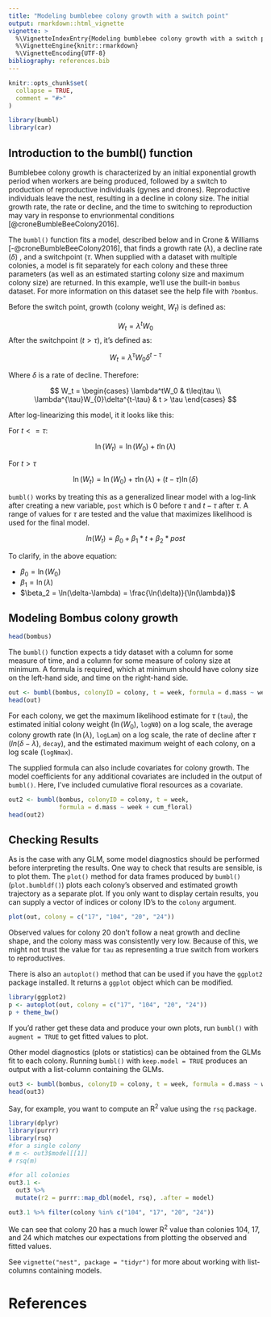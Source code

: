```yaml
---
title: "Modeling bumblebee colony growth with a switch point"
output: rmarkdown::html_vignette
vignette: >
  %\VignetteIndexEntry{Modeling bumblebee colony growth with a switch point}
  %\VignetteEngine{knitr::rmarkdown}
  %\VignetteEncoding{UTF-8}
bibliography: references.bib
---
```


```r
knitr::opts_chunk$set(
  collapse = TRUE,
  comment = "#>"
)
```

```r
library(bumbl)
library(car)
```

## Introduction to the bumbl() function

Bumblebee colony growth is characterized by an initial exponential growth period when workers are being produced, followed by a switch to production of reproductive individuals (gynes and drones). Reproductive individuals leave the nest, resulting in a decline in colony size. The initial growth rate, the rate or decline, and the time to switching to reproduction may vary in response to envrionmental conditions [@croneBumbleBeeColony2016].

The `bumbl()` function fits a model, described below and in Crone & Williams [-@croneBumbleBeeColony2016], that finds a growth rate ($\lambda$), a decline rate ($\delta$) , and a switchpoint ($\tau$. When supplied with a dataset with multiple colonies, a model is fit separately for each colony and these three parameters (as well as an estimated starting colony size and maximum colony size) are returned. In this example, we'll use the built-in `bombus` dataset. For more information on this dataset see the help file with `?bombus`.

Before the switch point, growth (colony weight, $W_t$) is defined as:

$$
W_t = \lambda^tW_0
$$ After the switchpoint ($t > \tau$), it's defined as:

$$
W_t = \lambda^{\tau}W_{0}\delta^{t-\tau}
$$

Where $\delta$ is a rate of decline. Therefore:

$$
W_t = 
  \begin{cases}
  \lambda^tW_0 & t\leq\tau \\
  \lambda^{\tau}W_{0}\delta^{t-\tau} & t > \tau
  \end{cases}
$$

After log-linearizing this model, it it looks like this:

For $t<=\tau$:

$$
\ln(W_t) = \ln(W_0) + t\ln(\lambda)
$$

For $t>\tau$

$$
\ln(W_t) = \ln(W_0) + \tau\ln(\lambda) + (t-\tau)\ln(\delta)
$$

`bumbl()` works by treating this as a generalized linear model with a log-link after creating a new variable, `post` which is 0 before $\tau$ and $t-\tau$ after $\tau$. A range of values for $\tau$ are tested and the value that maximizes likelihood is used for the final model.

$$
ln(W_t) = \beta_0 + \beta_1*t + \beta_2*post
$$

To clarify, in the above equation:

-   $\beta_0 = \ln(W_0)$
-   $\beta_1 = \ln(\lambda)$
-   $\beta_2 = \ln(\delta-\lambda) = \frac{\ln(\delta)}{\ln(\lambda)}$

## Modeling Bombus colony growth

```r
head(bombus)
```

The `bumbl()` function expects a tidy dataset with a column for some measure of time, and a column for some measure of colony size at minimum. A formula is required, which at minimum should have colony size on the left-hand side, and time on the right-hand side.

```r
out <- bumbl(bombus, colonyID = colony, t = week, formula = d.mass ~ week)
head(out)
```

For each colony, we get the maximum likelihood estimate for $\tau$ (`tau`), the estimated initial colony weight ($\ln({W_0})$, `logN0`) on a log scale, the average colony growth rate ($\ln(\lambda)$, `logLam`) on a log scale, the rate of decline after $\tau$ ($ln(\delta - \lambda)$, `decay`), and the estimated maximum weight of each colony, on a log scale (`logNmax`).

The supplied formula can also include covariates for colony growth. The model coefficients for any additional covariates are included in the output of `bumbl()`. Here, I've included cumulative floral resources as a covariate.

```r
out2 <- bumbl(bombus, colonyID = colony, t = week,
              formula = d.mass ~ week + cum_floral)
head(out2)
```

## Checking Results

As is the case with any GLM, some model diagnostics should be performed before interpreting the results. One way to check that results are sensible, is to plot them. The `plot()` method for data frames produced by `bumbl()` (`plot.bumbldf()`) plots each colony's observed and estimated growth trajectory as a separate plot. If you only want to display certain results, you can supply a vector of indices or colony ID's to the `colony` argument.

```r
plot(out, colony = c("17", "104", "20", "24"))
```

Observed values for colony 20 don't follow a neat growth and decline shape, and the colony mass was consistently very low. Because of this, we might not trust the value for `tau` as representing a true switch from workers to reproductives.

There is also an `autoplot()` method that can be used if you have the `ggplot2` package installed. It returns a `ggplot` object which can be modified.

```r
library(ggplot2)
p <- autoplot(out, colony = c("17", "104", "20", "24"))
p + theme_bw()
```

If you'd rather get these data and produce your own plots, run `bumbl()` with `augment = TRUE` to get fitted values to plot.

Other model diagnostics (plots or statistics) can be obtained from the GLMs fit to each colony. Running `bumbl()` with `keep.model = TRUE` produces an output with a list-column containing the GLMs.

```r
out3 <- bumbl(bombus, colonyID = colony, t = week, formula = d.mass ~ week, keep.model = TRUE)
head(out3)
```

Say, for example, you want to compute an R^2^ value using the `rsq` package.

```r
library(dplyr)
library(purrr)
library(rsq)
#for a single colony
# m <- out3$model[[1]]
# rsq(m)

#for all colonies
out3.1 <-
  out3 %>% 
  mutate(r2 = purrr::map_dbl(model, rsq), .after = model)

out3.1 %>% filter(colony %in% c("104", "17", "20", "24"))
```

We can see that colony 20 has a much lower R^2^ value than colonies 104, 17, and 24 which matches our expectations from plotting the observed and fitted values.

See `vignette("nest", package = "tidyr")` for more about working with list-columns containing models.

# References
